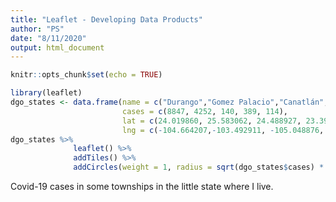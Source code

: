```yaml
---
title: "Leaflet - Developing Data Products"
author: "PS"
date: "8/11/2020"
output: html_document
---
```


```r
knitr::opts_chunk$set(echo = TRUE)
```

```r
library(leaflet)
dgo_states <- data.frame(name = c("Durango","Gomez Palacio","Canatlán","Pueblo Nuevo","Cuencame"),
                         cases = c(8847, 4252, 140, 389, 114),
                         lat = c(24.019860, 25.583062, 24.488927, 23.398064, 24.867623),
                         lng = c(-104.664207,-103.492911, -105.048876, -105.358855, -103.697245))
dgo_states %>%
              leaflet() %>%
              addTiles() %>%
              addCircles(weight = 1, radius = sqrt(dgo_states$cases) * 800 )
```

Covid-19 cases in some townships in the little state where I live.